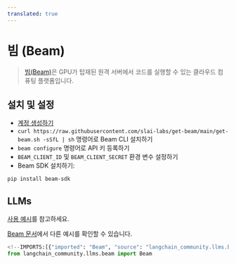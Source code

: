 ```yaml
---
translated: true
---
```


# 빔 (Beam)

>[빔(Beam)](https://www.beam.cloud/)은 GPU가 탑재된 원격 서버에서 코드를 실행할 수 있는 클라우드 컴퓨팅 플랫폼입니다.

## 설치 및 설정

- [계정 생성하기](https://www.beam.cloud/)
- `curl https://raw.githubusercontent.com/slai-labs/get-beam/main/get-beam.sh -sSfL | sh` 명령어로 Beam CLI 설치하기
- `beam configure` 명령어로 API 키 등록하기
- `BEAM_CLIENT_ID` 및 `BEAM_CLIENT_SECRET` 환경 변수 설정하기
- Beam SDK 설치하기:

```bash
pip install beam-sdk
```

## LLMs

[사용 예시](/docs/integrations/llms/beam)를 참고하세요.

[Beam 문서](https://docs.beam.cloud/examples/langchain)에서 다른 예시를 확인할 수 있습니다.

```python
<!--IMPORTS:[{"imported": "Beam", "source": "langchain_community.llms.beam", "docs": "https://api.python.langchain.com/en/latest/llms/langchain_community.llms.beam.Beam.html", "title": "Beam"}]-->
from langchain_community.llms.beam import Beam
```
